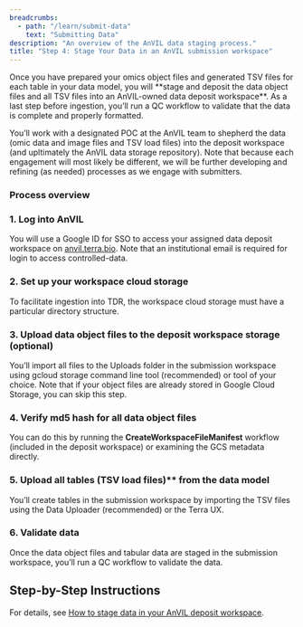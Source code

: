 ```yaml
---
breadcrumbs:
  - path: "/learn/submit-data"
    text: "Submitting Data"
description: "An overview of the AnVIL data staging process."
title: "Step 4: Stage Your Data in an AnVIL submission workspace"
---
```


<Alert icon={false} severity="info">
Once you have prepared your omics object files and generated TSV files for each table in your data model,  you will **stage and deposit the data object files and all TSV files into an AnVIL-owned data deposit workspace**. As a last step before ingestion, you’ll run a QC workflow to validate that the data is complete and properly formatted.    
</Alert>

You’ll work with a designated POC at the AnVIL team to shepherd the data (omic data and image files and TSV load files) into the deposit workspace (and upltimately the AnVIL data storage repository). Note that because each engagement will most likely be different, we will be further developing and refining (as needed) processes as we engage with submitters.

### Process overview
### 1. Log into AnVIL
You will use a Google ID for SSO to access your assigned data deposit workspace on [anvil.terra.bio](https://anvil.terra.bio). Note that an institutional email is required for login to access controlled-data.     

### 2. Set up your workspace cloud storage 
To facilitate ingestion into TDR, the workspace cloud storage must have a particular directory structure.      

### 3. Upload data object files to the deposit workspace storage (optional)           
You’ll import all files to the Uploads folder in the submission workspace using gcloud storage command line tool (recommended) or tool of your choice. Note that if your object files are already stored in Google Cloud Storage, you can skip this step.       

### 4. Verify md5 hash for all data object files         
You can do this by running the **CreateWorkspaceFileManifest** workflow (included in the deposit workspace) or examining the GCS metadata directly.      

### 5. Upload all tables (TSV load files)** from the data model         
You’ll create tables in the submission workspace by importing the TSV files using the Data Uploader (recommended) or the Terra UX.       

### 6. **Validate data**     
Once the data object files and tabular data are staged in the submission workspace, you’ll run a QC workflow to validate the data. 


## Step-by-Step Instructions
For details, see [How to stage data in your AnVIL deposit workspace](https://support.terra.bio/hc/en-us/articles/28970864241435-How-to-stage-data-in-an-AnVIL-deposit-workspace).

